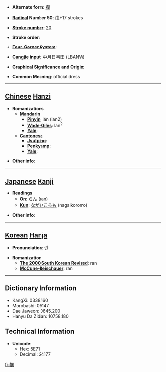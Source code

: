 * '''Alternate form''': [[襴]]

* '''[[Wiktionary:Chinese radical index| Radical]] Number 50''': [[Wiktionary:Chinese radical index 巾|巾]]+17 strokes

* '''[[Wiktionary:Chinese total strokes index|Stroke number]]''': [[Wiktionary:Chinese total strokes index 20|20]]

* '''Stroke order''': 

* '''[[Wiktionary:Chinese four corner index|Four-Corner System]]''': 

* '''[[Wiktionary:Chinese Cangjie index|Cangjie input]]''': 中月日弓田 (LBANW)

* '''Graphical Significance and Origin''': 

* '''Common Meaning''': official dress

----

== [[Chinese]] [[Hanzi]] ==

* '''Romanizations'''
** '''[[Mandarin]]'''
*** '''[[Pinyin]]''': lán (lan2)
*** '''[[Wade-Giles]]''': lan<sup>2</sup>
*** '''[[Yale]]''': 
** '''[[Cantonese]]'''
*** '''[[Jyutping]]''':
*** '''[[Penkyamp]]''': 
*** '''[[Yale]]''': 

* '''Other info''': 

----

== [[Japanese]] [[Kanji]] ==

* '''Readings'''
** '''[[On]]''': [[らん]] (ran)
** '''[[Kun]]''': [[ながいころも]] (nagaikoromo)

* '''Other info''':  

----

== [[Korean]] [[Hanja]] ==

* '''Pronunciation''': 란

* '''Romanization'''
** '''[[The 2000 South Korean Revised Romanization|The 2000 South Korean Revised]]''': ran
** '''[[McCune-Reischauer]]''': ran

----

== Dictionary Information ==

* KangXi: 0338.160
* Morobashi: 09147
* Dae Jaweon: 0645.200
* Hanyu Da Zidian: 10758.180

== Technical Information ==

* '''Unicode''':
** Hex: 5E71
** Decimal: 24177

[[fr:幱]]
